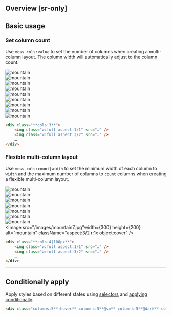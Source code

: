 ## Overview [sr-only]
<Overview/>

## Basic usage
### Set column count
Use `mcss cols:value` to set the number of columns when creating a multi-column layout. The column width will automatically adjust to the column count.
<Demo className="py:0!">
    <div className="gap:8x cols:3@sm cols:1 w:full break-inside:avoid_:where(div)">
        <div className="bg:stripe-pink pt:32">
            <Image src="/images/mountain4.jpg" width={300} height={200} alt="mountain" className="aspect:3/2 r:1x object:cover" />
        </div>
        <div className="bg:stripe-pink pt:16">
            <Image src="/images/mountain7.jpg" width={200} height={200} alt="mountain" className="aspect:1/1 r:1x object:cover" />
        </div>
        <div className="bg:stripe-pink pt:16 pb:32">
            <Image src="/images/mountain19.jpg" width={300} height={200} alt="mountain" className="aspect:3/2 r:1x object:cover" />
        </div>
        <div className="bg:stripe-pink pt:32">
            <Image src="/images/mountain14.jpg" width={200} height={200} alt="mountain" className="aspect:1/1 r:1x object:cover" />
        </div>
        <div className="bg:stripe-pink pt:16">
            <Image src="/images/mountain15.jpg" width={300} height={200} alt="mountain" className="aspect:3/2 r:1x object:cover" />
        </div>
        <div className="bg:stripe-pink pt:16 pb:32">
            <Image src="/images/mountain16.jpg" width={300} height={200} alt="mountain" className="aspect:3/2 r:1x object:cover" />
        </div>
        <div className="bg:stripe-pink pt:32">
            <Image src="/images/mountain17.jpg" width={300} height={200} alt="mountain" className="aspect:3/2 r:1x object:cover" />
        </div>
        <div className="bg:stripe-pink pt:16">
            <Image src="/images/mountain18.jpg" width={300} height={200} alt="mountain" className="aspect:3/2 r:1x object:cover" />
        </div>
        <div className="bg:stripe-pink pt:16 pb:32">
            <Image src="/images/mountain20.jpg" width={200} height={200} alt="mountain" className="aspect:1/1 r:1x object:cover" />
        </div>
    </div>
</Demo>
```html
<div class="**cols:3**">
    <img class="w:full aspect:1/1" src="…" />
    <img class="w:full aspect:3/2" src="…" />
    …
</div>
```

### Flexible multi-column layout
Use `mcss cols:count|width` to set the minimum width of each column to `width` and the maximum number of columns to `count` columns when creating a flexible multi-column layout.
<Demo className="py:0!">
    <div className="gap:8x cols:4|100px@sm cols:1 w:full break-inside:avoid_:where(div)">
        <div className="bg:stripe-pink pt:32">
            <Image src="/images/mountain20.jpg" width={300} height={200} alt="mountain" className="aspect:3/2 r:1x object:cover" />
        </div>
        <div className="bg:stripe-pink pt:16 pb:32">
            <Image src="/images/mountain14.jpg" width={200} height={200} alt="mountain" className="aspect:1/1 r:1x object:cover" />
        </div>
        <div className="bg:stripe-pink pt:32">
            <Image src="/images/mountain15.jpg" width={200} height={200} alt="mountain" className="aspect:1/1 r:1x object:cover" />
        </div>
        <div className="bg:stripe-pink pt:16 pb:32">
            <Image src="/images/mountain16.jpg" width={300} height={200} alt="mountain" className="aspect:3/2 r:1x object:cover" />
        </div>
        <div className="bg:stripe-pink pt:32">
            <Image src="/images/mountain18.jpg" width={300} height={200} alt="mountain" className="aspect:3/2 r:1x object:cover" />
        </div>
        <div className="bg:stripe-pink pt:16 pb:32">
            <Image src="/images/mountain17.jpg" width={200} height={200} alt="mountain" className="aspect:1/1 r:1x object:cover" />
        </div>
        <div className="bg:stripe-pink pt:32">
            <Image src="/images/mountain19.jpg" width={200} height={200} alt="mountain" className="aspect:1/1 r:1x object:cover" />
        </div>
        <div className="bg:stripe-pink pt:16 pb:32">
            <Image src="/images/mountain7.jpg"width={300} height={200} alt="mountain" className="aspect:3/2 r:1x object:cover" />
        </div>
    </div>
</Demo>
```html
<div class="**cols:4|100px**">
    <img class="w:full aspect:1/1" src="…" />
    <img class="w:full aspect:3/2" src="…" />
    …
</div>
```

---

## Conditionally apply
Apply styles based on different states using [selectors](/guide/state-selectors) and [applying conditionally](/guide/applying-conditionally).
```html
<div class="columns:5**:hover** columns:5**@sm** columns:5**@dark** columns:5**@print**">…</div>
```

